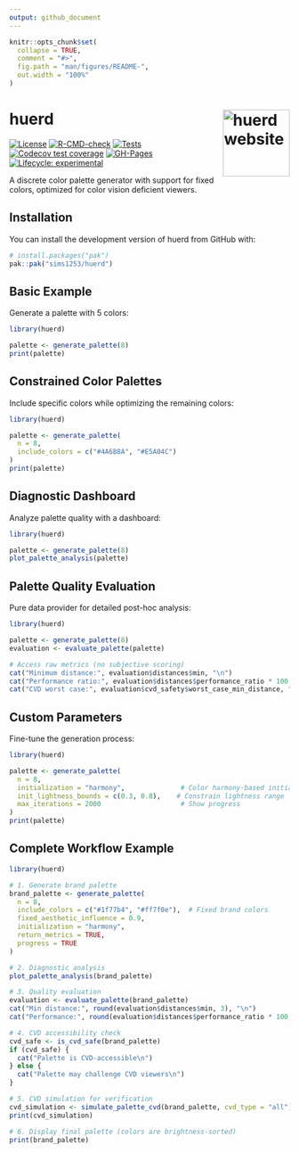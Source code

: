```yaml
---
output: github_document
---
```


<!-- README.md is generated from README.Rmd. Please edit that file -->

```r
knitr::opts_chunk$set(
  collapse = TRUE,
  comment = "#>",
  fig.path = "man/figures/README-",
  out.width = "100%"
)
```

# huerd <a href="https://sims1253.github.io/huerd/"><img src="man/figures/logo.png" align="right" height="120" alt="huerd website" /></a>

<!-- badges: start -->
[![License](https://img.shields.io/badge/License-MIT-blue.svg)](LICENSE)
[![R-CMD-check](https://github.com/sims1253/huerd/actions/workflows/R-CMD-check.yaml/badge.svg)](https://github.com/sims1253/huerd/actions/workflows/R-CMD-check.yaml)
[![Tests](https://github.com/sims1253/huerd/actions/workflows/test-coverage.yaml/badge.svg)](https://github.com/sims1253/huerd/actions/workflows/test-coverage.yaml)
[![Codecov test coverage](https://codecov.io/gh/sims1253/huerd/graph/badge.svg)](https://app.codecov.io/gh/sims1253/huerd)
[![GH-Pages](https://github.com/sims1253/huerd/actions/workflows/pkgdown.yaml/badge.svg)](https://github.com/sims1253/huerd/actions/workflows/pkgdown.yaml)
[![Lifecycle: experimental](https://img.shields.io/badge/lifecycle-experimental-orange.svg)](https://lifecycle.r-lib.org/articles/stages.html#experimental)
<!-- badges: end -->

A discrete color palette generator with support for fixed colors, optimized for color vision deficient viewers.

## Installation

You can install the development version of huerd from GitHub with:

``` r
# install.packages("pak")
pak::pak("sims1253/huerd")
```
## Basic Example

Generate a palette with 5 colors:

```r
library(huerd)

palette <- generate_palette(8)
print(palette)
```

## Constrained Color Palettes

Include specific colors while optimizing the remaining colors:

```r
library(huerd)

palette <- generate_palette(
  n = 8,
  include_colors = c("#4A6B8A", "#E5A04C")
)
print(palette)

```

## Diagnostic Dashboard

Analyze palette quality with a dashboard:

```r
library(huerd)

palette <- generate_palette(8)
plot_palette_analysis(palette)
```

## Palette Quality Evaluation

Pure data provider for detailed post-hoc analysis:

```r
library(huerd)

palette <- generate_palette(8)
evaluation <- evaluate_palette(palette)

# Access raw metrics (no subjective scoring)
cat("Minimum distance:", evaluation$distances$min, "\n")
cat("Performance ratio:", evaluation$distances$performance_ratio * 100, "%\n")
cat("CVD worst case:", evaluation$cvd_safety$worst_case_min_distance, "\n")
```

## Custom Parameters

Fine-tune the generation process:

```r
library(huerd)

palette <- generate_palette(
  n = 8,
  initialization = "harmony",              # Color harmony-based initialization
  init_lightness_bounds = c(0.3, 0.8),    # Constrain lightness range
  max_iterations = 2000                    # Show progress
)
print(palette)
```

## Complete Workflow Example

```r
library(huerd)

# 1. Generate brand palette
brand_palette <- generate_palette(
  n = 8,
  include_colors = c("#1f77b4", "#ff7f0e"),  # Fixed brand colors
  fixed_aesthetic_influence = 0.9,
  initialization = "harmony",
  return_metrics = TRUE,
  progress = TRUE
)

# 2. Diagnostic analysis
plot_palette_analysis(brand_palette)

# 3. Quality evaluation
evaluation <- evaluate_palette(brand_palette)
cat("Min distance:", round(evaluation$distances$min, 3), "\n")
cat("Performance:", round(evaluation$distances$performance_ratio * 100, 1), "%\n")

# 4. CVD accessibility check
cvd_safe <- is_cvd_safe(brand_palette)
if (cvd_safe) {
  cat("Palette is CVD-accessible\n")
} else {
  cat("Palette may challenge CVD viewers\n")
}

# 5. CVD simulation for verification
cvd_simulation <- simulate_palette_cvd(brand_palette, cvd_type = "all")
print(cvd_simulation)

# 6. Display final palette (colors are brightness-sorted)
print(brand_palette)
```
